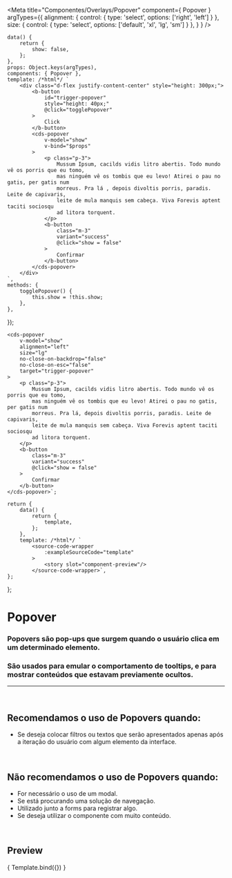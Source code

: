 
<Meta
	title="Componentes/Overlays/Popover"
	component={ Popover }
	argTypes={{
		alignment: { control: { type: 'select', options: ['right', 'left'] } },
		size: { control: { type: 'select', options: ['default', 'xl', 'lg', 'sm'] } },
	}
}
/>

	data() {
		return {
			show: false,
		};
	},
	props: Object.keys(argTypes),
	components: { Popover },
	template: /*html*/ `
		<div class="d-flex justify-content-center" style="height: 300px;">
			<b-button
				id="trigger-popover"
				style="height: 40px;"
				@click="togglePopover"
			>
				Click
			</b-button>
			<cds-popover
				v-model="show"
				v-bind="$props"
			>
				<p class="p-3">
					Mussum Ipsum, cacilds vidis litro abertis. Todo mundo vê os porris que eu tomo,
					mas ninguém vê os tombis que eu levo! Atirei o pau no gatis, per gatis num
					morreus. Pra lá , depois divoltis porris, paradis. Leite de capivaris,
					leite de mula manquis sem cabeça. Viva Forevis aptent taciti sociosqu
					ad litora torquent.
				</p>
				<b-button
					class="m-3"
					variant="success"
					@click="show = false"
				>
					Confirmar
				</b-button>
			</cds-popover>
		</div>
	`,
	methods: {
		togglePopover() {
			this.show = !this.show;
		},
	},
});

	<cds-popover
		v-model="show"
		alignment="left"
		size="lg"
		no-close-on-backdrop="false"
		no-close-on-esc="false"
		target="trigger-popover"
	>
		<p class="p-3">
			Mussum Ipsum, cacilds vidis litro abertis. Todo mundo vê os porris que eu tomo,
			mas ninguém vê os tombis que eu levo! Atirei o pau no gatis, per gatis num
			morreus. Pra lá, depois divoltis porris, paradis. Leite de capivaris,
			leite de mula manquis sem cabeça. Viva Forevis aptent taciti sociosqu
			ad litora torquent.
		</p>
		<b-button
			class="m-3"
			variant="success"
			@click="show = false"
		>
			Confirmar
		</b-button>
	</cds-popover>`;

	return {
		data() {
			return {
				template,
			};
		},
		template: /*html*/ `
			<source-code-wrapper
				:exampleSourceCode="template"
			>
				<story slot="component-preview"/>
			</source-code-wrapper>`,
	};
};


# Popover

### Popovers são pop-ups que surgem quando o usuário clica em um determinado elemento.
### São usados para emular o comportamento de tooltips, e para mostrar conteúdos que estavam previamente ocultos.
---
<br />

## Recomendamos o uso de Popovers quando:
- Se deseja colocar filtros ou textos que serão apresentados apenas após a iteração do usuário com algum elemento da interface.

<br />

## Não recomendamos o uso de Popovers quando:
- For necessário o uso de um modal.
- Se está procurando uma solução de navegação.
- Utilizado junto a forms para registrar algo.
- Se deseja utilizar o componente com muito conteúdo.

<br />

## Preview

<Canvas>
	<Story
		name="Popover"
		decorators={[docsDecorator]}
		args={{
			alignment: 'left',
			size: 'lg',
			noCloseOnBackdrop: false,
			noCloseOnEsc: false,
			target: 'trigger-popover',
		}}
	>
		{ Template.bind({}) }
	</Story>
</Canvas>

<ArgsTable story="Popover" />